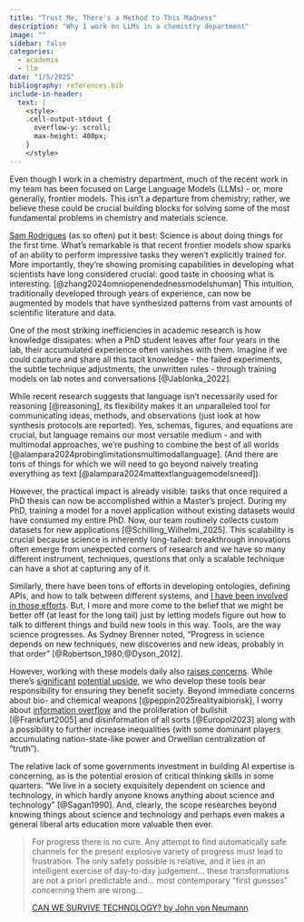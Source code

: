 ```yaml
---
title: "Trust Me, There's a Method to This Madness"
description: "Why I work on LLMs in a chemistry department"
image: ""
sidebar: false
categories:
  - academia
  - llm
date: "1/5/2025"
bibliography: references.bib
include-in-header:
  text: |
    <style>
    .cell-output-stdout {
      overflow-y: scroll;
      max-height: 400px;
    }
    </style>
---
```


Even though I work in a chemistry department, much of the recent work in my team has been focused on Large Language Models (LLMs) - or, more generally, frontier models. 
This isn't a departure from chemistry; rather, we believe these could be crucial building blocks for solving some of the most fundamental problems in chemistry and materials science.

[Sam Rodrigues](https://calvinball.substack.com/p/a-preliminary-roadmap-for-ai-assisted) (as so often) put it best: Science is about doing things for the first time. What's remarkable is that recent frontier models show sparks of an ability to perform impressive tasks they weren't explicitly trained for. 
More importantly, they're showing promising capabilities in developing what scientists have long considered crucial: good taste in choosing what is interesting. [@zhang2024omniopenendednessmodelshuman] 
This intuition, traditionally developed through years of experience, can now be augmented by models that have synthesized patterns from vast amounts of scientific literature and data.

One of the most striking inefficiencies in academic research is how knowledge dissipates: when a PhD student leaves after four years in the lab, their accumulated experience often vanishes with them. Imagine if we could capture and share all this tacit knowledge - the failed experiments, the subtle technique adjustments, the unwritten rules - through training models on lab notes and conversations [@Jablonka_2022].

While recent research suggests that language isn't necessarily used for reasoning [@reasoning], its flexibility makes it an unparalleled tool for communicating ideas, methods, and observations (just look at how synthesis protocols are reported). Yes, schemas, figures, and equations are crucial, but language remains our most versatile medium - and with multimodal approaches, we're pushing to combine the best of all worlds [@alampara2024probinglimitationsmultimodallanguage].
(And there are tons of things for which we will need to go beyond naively treating everything as text [@alampara2024mattextlanguagemodelsneed]).

However, the practical impact is already visible: tasks that once required a PhD thesis can now be accomplished within a Master's project. During my PhD, training a model for a novel application without existing datasets would have consumed my entire PhD. Now, our team routinely collects custom datasets for new applications [@Schilling_Wilhelmi_2025]. This scalability is crucial because science is inherently long-tailed: breakthrough innovations often emerge from unexpected corners of research and we have so many different instrument, techniques, questions that only a scalable technique can have a shot at capturing any of it.

Similarly, there have been tons of efforts in developing ontologies, defining APIs, and how to talk between different systems, and [I have been involved in those efforts](https://madices.github.io). 
But, I more and more come to the belief that we might be better off (at least for the long tail) just by letting models figure out how to talk to different things and build new tools in this way. Tools, are the way science progresses.
As Sydney Brenner noted, "Progress in science depends on new techniques, new discoveries and new ideas, probably in that order" [@Robertson_1980;@Dyson_2012]. 

However, working with these models daily also [raises concerns](https://michaelnotebook.com/optimism/index.html). While there's [significant](https://darioamodei.com/machines-of-loving-grace#4-peace-and-governance) [potential upside](https://ia.samaltman.com), we who develop these tools bear responsibility for ensuring they benefit society. Beyond immediate concerns about bio- and chemical weapons [@peppin2025realityaibiorisk], I worry about [information overflow](https://www.argmin.net/p/too-much-information) and the proliferation of bullshit [@Frankfurt2005] and disinformation of all sorts [@Europol2023] along with a possibility to further increase inequalities (with some dominant players accumulating nation-state-like power and Orwellian centralization of “truth”).

The relative lack of some governments investment in building AI expertise is concerning, as is the potential erosion of critical thinking skills in some quarters. "We live in a society exquisitely dependent on science and technology, in which hardly anyone knows anything about science and technology" [@Sagan1990]. And, clearly, the scope researches beyond knowing things about science and technology and perhaps even makes a general liberal arts education more valuable then ever.

> For progress there is no cure. Any attempt to find automatically safe channels for the present explosive variety of progress must lead to frustration. The only safety possible is relative, and it lies in an intelligent exercise of day-to-day judgement… these transformations are not a priori predictable and… most contemporary “first guesses” concerning them are wrong…
> 
> 
> [CAN WE SURVIVE TECHNOLOGY?
> by John von Neumann](https://sseh.uchicago.edu/doc/von_Neumann_1955.pdf)
>